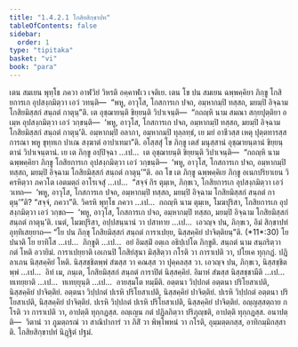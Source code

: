 ```yaml
---
title: "1.4.2.1 โกสิยสิกฺขาปท"
tableOfContents: false
sidebar:
  order: 1
type: "tipitaka"
basket: "vi"
book: "para"
---
```



<DynamicBreadcrumb />

<Division number="542" book="para">

<Paragraph number="2098" book="para">
เตน สมเยน พุทฺโธ ภควา อาฬวิยํ วิหรติ อคฺคาฬเว เจติเย. เตน โข ปน สมเยน ฉพฺพคฺคิยา ภิกฺขู โกสิยการเก อุปสงฺกมิตฺวา เอวํ วทนฺติ—  “พหู, อาวุโส, โกสการเก ปจถ, อมฺหากมฺปิ ทสฺสถ, มยมฺปิ อิจฺฉาม โกสิยมิสฺสกํ สนฺถตํ กาตุนฺ”ติ. เต อุชฺฌายนฺติ ขิยฺยนฺติ วิปาเจนฺติ—  “กถญฺหิ นาม สมณา สกฺยปุตฺติยา อเมฺห อุปสงฺกมิตฺวา เอวํ วกฺขนฺติ—  ‘พหู, อาวุโส, โกสการเก ปจถ, อมฺหากมฺปิ ทสฺสถ, มยมฺปิ อิจฺฉาม โกสิยมิสฺสกํ สนฺถตํ กาตุนฺ’ติ. อมฺหากมฺปิ อลาภา, อมฺหากมฺปิ ทุลฺลทฺธํ, เย มยํ อาชีวสฺส เหตุ ปุตฺตทารสฺส การณา พหู ขุทฺทเก ปาเณ สงฺฆาตํ อาปาเทมา”ติ.
</Paragraph>

<Paragraph number="2099" book="para">
อโสฺสสุํ โข ภิกฺขู เตสํ มนุสฺสานํ อุชฺฌายนฺตานํ ขิยฺยนฺตานํ วิปาเจนฺตานํ. เย เต ภิกฺขู อปฺปิจฺฉา …เป…  เต อุชฺฌายนฺติ ขิยฺยนฺติ วิปาเจนฺติ—  “กถญฺหิ นาม ฉพฺพคฺคิยา ภิกฺขู โกสิยการเก อุปสงฺกมิตฺวา เอวํ วกฺขนฺติ—  ‘พหู, อาวุโส, โกสการเก ปจถ, อมฺหากมฺปิ ทสฺสถ, มยมฺปิ อิจฺฉาม โกสิยมิสฺสกํ สนฺถตํ กาตุนฺ’”ติ.
</Paragraph>

<Paragraph number="2100" book="para">
อถ โข เต ภิกฺขู ฉพฺพคฺคิเย ภิกฺขู อเนกปริยาเยน วิครหิตฺวา ภควโต เอตมตฺถํ อาโรเจสุํ …เป…  “สจฺจํ กิร ตุมฺเห, ภิกฺขเว, โกสิยการเก อุปสงฺกมิตฺวา เอวํ วเทถ—  ‘พหู, อาวุโส, โกสการเก ปจถ, อมฺหากมฺปิ ทสฺสถ, มยมฺปิ อิจฺฉาม โกสิยมิสฺสกํ สนฺถตํ กาตุนฺ’”ติ? “สจฺจํ, ภควา”ติ. วิครหิ พุทฺโธ ภควา …เป…  กถญฺหิ นาม ตุมฺเห, โมฆปุริสา, โกสิยการเก อุปสงฺกมิตฺวา เอวํ วกฺขถ—  ‘พหู, อาวุโส, โกสการเก ปจถ, อมฺหากมฺปิ ทสฺสถ, มยมฺปิ อิจฺฉาม โกสิยมิสฺสกํ สนฺถตํ กาตุนฺ’ติ. เนตํ, โมฆปุริสา, อปฺปสนฺนานํ วา ปสาทาย …เป…  เอวญฺจ ปน, ภิกฺขเว, อิมํ สิกฺขาปทํ อุทฺทิเสยฺยาถ—
</Paragraph>

</Division>
<Division number="543" book="para">

<Paragraph number="2101" book="para">
<Emphasis>“โย ปน ภิกฺขุ โกสิยมิสฺสกํ สนฺถตํ การาเปยฺย, นิสฺสคฺคิยํ ปาจิตฺติยนฺ”</Emphasis>ติ. (*11*:<Emphasis>30</Emphasis>)
</Paragraph>

</Division>
<Division number="544" book="para">

<Paragraph number="2102" book="para">
<Emphasis>โย ปนา</Emphasis>ติ โย ยาทิโส …เป…  <Emphasis>ภิกฺขู</Emphasis>ติ …เป…  อยํ อิมสฺมิํ อตฺเถ อธิปฺเปโต ภิกฺขูติ.
</Paragraph>

<Paragraph number="2103" book="para">
<Emphasis>สนฺถตํ</Emphasis> นาม สนฺถริตฺวา กตํ โหติ อวายิมํ.
</Paragraph>

<Paragraph number="2104" book="para">
<Emphasis>การาเปยฺยา</Emphasis>ติ เอเกนปิ โกสิยํสุนา มิสฺสิตฺวา กโรติ วา การาเปติ วา, ปโยเค ทุกฺกฏํ. ปฏิลาเภน นิสฺสคฺคิยํ โหติ. นิสฺสชฺชิตพฺพํ สํฆสฺส วา คณสฺส วา ปุคฺคลสฺส วา. เอวญฺจ ปน, ภิกฺขเว, นิสฺสชฺชิตพฺพํ …เป…  อิทํ เม, ภนฺเต, โกสิยมิสฺสกํ สนฺถตํ การาปิตํ นิสฺสคฺคิยํ. อิมาหํ สํฆสฺส นิสฺสชฺชามีติ …เป…  ทเทยฺยาติ …เป…  ทเทยฺยุนฺติ …เป…  อายสฺมโต ทมฺมีติ.
</Paragraph>

</Division>
<Division number="545" book="para">

<Paragraph number="2105" book="para">
อตฺตนา วิปฺปกตํ อตฺตนา ปริโยสาเปติ, นิสฺสคฺคิยํ ปาจิตฺติยํ. อตฺตนา วิปฺปกตํ ปเรหิ ปริโยสาเปติ, นิสฺสคฺคิยํ ปาจิตฺติยํ. ปเรหิ วิปฺปกตํ อตฺตนา ปริโยสาเปติ, นิสฺสคฺคิยํ ปาจิตฺติยํ. ปเรหิ วิปฺปกตํ ปเรหิ ปริโยสาเปติ, นิสฺสคฺคิยํ ปาจิตฺติยํ.
</Paragraph>

<Paragraph number="2106" book="para">
อญฺญสฺสตฺถาย กโรติ วา การาเปติ วา, อาปตฺติ ทุกฺกฏสฺส. อญฺเญน กตํ ปฏิลภิตฺวา ปริภุญฺชติ, อาปตฺติ ทุกฺกฏสฺส.
</Paragraph>

</Division>
<Division number="546" book="para">

<Paragraph number="2107" book="para">
อนาปตฺติ—  วิตานํ วา ภูมตฺถรณํ วา สาณิปาการํ วา ภิสิํ วา พิพฺโพหนํ วา กโรติ, อุมฺมตฺตกสฺส, อาทิกมฺมิกสฺสาติ.

</Paragraph>
</Division>

<Paragraph number="2108" type="center" book="para">
โกสิยสิกฺขาปทํ นิฏฺฐิตํ ปฐมํ.
</Paragraph>
